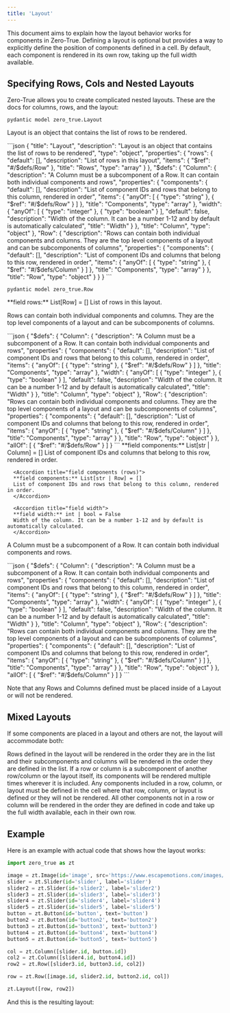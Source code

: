 ```yaml
---
title: 'Layout'
---
```


This document aims to explain how the layout behavior works for components in Zero-True. Defining a layout is optional but provides a way to explicitly define the position of components defined in a cell. By default, each component is rendered in its own row, taking up the full width available.

## Specifying Rows, Cols and Nested Layouts

Zero-True allows you to create complicated nested layouts. These are the docs for columns, rows, and the layout:

`pydantic model zero_true.Layout`

Layout is an object that contains the list of rows to be rendered.

<Accordion title="Json Schema">
```json
{
   "title": "Layout",
   "description": "Layout is an object that contains the list of rows to be rendered",
   "type": "object",
   "properties": {
      "rows": {
         "default": [],
         "description": "List of rows in this layout",
         "items": {
            "$ref": "#/$defs/Row"
         },
         "title": "Rows",
         "type": "array"
      }
   },
   "$defs": {
      "Column": {
         "description": "A Column must be a subcomponent of a Row. It can contain both individual components and rows",
         "properties": {
            "components": {
               "default": [],
               "description": "List of component IDs and rows that belong to this column, rendered in order",
               "items": {
                  "anyOf": [
                     {
                        "type": "string"
                     },
                     {
                        "$ref": "#/$defs/Row"
                     }
                  ]
               },
               "title": "Components",
               "type": "array"
            },
            "width": {
               "anyOf": [
                  {
                     "type": "integer"
                  },
                  {
                     "type": "boolean"
                  }
               ],
               "default": false,
               "description": "Width of the column. It can be a number 1-12 and by default is automatically calculated",
               "title": "Width"
            }
         },
         "title": "Column",
         "type": "object"
      },
      "Row": {
         "description": "Rows can contain both individual components and columns. They are the top level components of a layout and can be subcomponents of columns",
         "properties": {
            "components": {
               "default": [],
               "description": "List of component IDs and columns that belong to this row, rendered in order",
               "items": {
                  "anyOf": [
                     {
                        "type": "string"
                     },
                     {
                        "$ref": "#/$defs/Column"
                     }
                  ]
               },
               "title": "Components",
               "type": "array"
            }
         },
         "title": "Row",
         "type": "object"
      }
   }
}
```
</Accordion>

`pydantic model zero_true.Row`

<Accordion title="field rows">
**field rows:** List[Row] = []
List of rows in this layout.
</Accordion>

Rows can contain both individual components and columns. They are the top level components of a layout and can be subcomponents of columns.

<Accordion title="JSON Schema">
```json
{
   "$defs": {
      "Column": {
         "description": "A Column must be a subcomponent of a Row. It can contain both individual components and rows",
         "properties": {
            "components": {
               "default": [],
               "description": "List of component IDs and rows that belong to this column, rendered in order",
               "items": {
                  "anyOf": [
                     {
                        "type": "string"
                     },
                     {
                        "$ref": "#/$defs/Row"
                     }
                  ]
               },
               "title": "Components",
               "type": "array"
            },
            "width": {
               "anyOf": [
                  {
                     "type": "integer"
                  },
                  {
                     "type": "boolean"
                  }
               ],
               "default": false,
               "description": "Width of the column. It can be a number 1-12 and by default is automatically calculated",
               "title": "Width"
            }
         },
         "title": "Column",
         "type": "object"
      },
      "Row": {
         "description": "Rows can contain both individual components and columns. They are the top level components of a layout and can be subcomponents of columns",
         "properties": {
            "components": {
               "default": [],
               "description": "List of component IDs and columns that belong to this row, rendered in order",
               "items": {
                  "anyOf": [
                     {
                        "type": "string"
                     },
                     {
                        "$ref": "#/$defs/Column"
                     }
                  ]
               },
               "title": "Components",
               "type": "array"
            }
         },
         "title": "Row",
         "type": "object"
      }
   },
   "allOf": [
      {
         "$ref": "#/$defs/Row"
      }
   ]
}
```
</Accordion>

<ResponseField name="zero_true.Column" type="Zero True Component">
  <Expandable title="properties">
   <AccordionGroup title="test">
      <Accordion title="field components (columns)">
      **field components:** List[str | Column] = []
      List of component IDs and columns that belong to this row, rendered in order.
      </Accordion>

      <Accordion title="field components (rows)">
      **field components:** List[str | Row] = []
      List of component IDs and rows that belong to this column, rendered in order.
      </Accordion>

      <Accordion title="field width">
      **field width:** int | bool = False
      Width of the column. It can be a number 1-12 and by default is automatically calculated.
      </Accordion>
   </AccordionGroup >
   </Expandable>
</ResponseField>

A Column must be a subcomponent of a Row. It can contain both individual components and rows.

<Accordion title="JSON Schema">
```json
{
   "$defs": {
      "Column": {
         "description": "A Column must be a subcomponent of a Row. It can contain both individual components and rows",
         "properties": {
            "components": {
               "default": [],
               "description": "List of component IDs and rows that belong to this column, rendered in order",
               "items": {
                  "anyOf": [
                     {
                        "type": "string"
                     },
                     {
                        "$ref": "#/$defs/Row"
                     }
                  ]
               },
               "title": "Components",
               "type": "array"
            },
            "width": {
               "anyOf": [
                  {
                     "type": "integer"
                  },
                  {
                     "type": "boolean"
                  }
               ],
               "default": false,
               "description": "Width of the column. It can be a number 1-12 and by default is automatically calculated",
               "title": "Width"
            }
         },
         "title": "Column",
         "type": "object"
      },
      "Row": {
         "description": "Rows can contain both individual components and columns. They are the top level components of a layout and can be subcomponents of columns",
         "properties": {
            "components": {
               "default": [],
               "description": "List of component IDs and columns that belong to this row, rendered in order",
               "items": {
                  "anyOf": [
                     {
                        "type": "string"
                     },
                     {
                        "$ref": "#/$defs/Column"
                     }
                  ]
               },
               "title": "Components",
               "type": "array"
            }
         },
         "title": "Row",
         "type": "object"
      }
   },
   "allOf": [
      {
         "$ref": "#/$defs/Column"
      }
   ]
}
```
</Accordion>

<Note>Note that any Rows and Columns defined must be placed inside of a Layout or will not be rendered.</Note>

## Mixed Layouts

If some components are placed in a layout and others are not, the layout will accommodate both:

<Steps>
  <Step title="Rendering Order">
    Rows defined in the layout will be rendered in the order they are in the list and their subcomponents and columns will be rendered in the order they are defined in the list.
  </Step>
  <Step title="Multiple Rendering">
    If a row or column is a subcomponent of another row/column or the layout itself, its components will be rendered multiple times wherever it is included.
  </Step>
  <Step title="Component Definition">
    Any components included in a row, column, or layout must be defined in the cell where that row, column, or layout is defined or they will not be rendered.
  </Step>
  <Step title="Full Width Rendering">
    All other components not in a row or column will be rendered in the order they are defined in code and take up the full width available, each in their own row.
  </Step>
</Steps>

## Example

Here is an example with actual code that shows how the layout works:

```python
import zero_true as zt

image = zt.Image(id='image', src='https://www.escapemotions.com/images/mainpage/images/blog_posts_bg/landing-page_blog_93303113643.jpg', width=500, height=300)
slider = zt.Slider(id='slider', label='slider')
slider2 = zt.Slider(id='slider2', label='slider2')
slider3 = zt.Slider(id='slider3', label='slider3')
slider4 = zt.Slider(id='slider4', label='slider4')
slider5 = zt.Slider(id='slider5', label='slider5')
button = zt.Button(id='button', text='button')
button2 = zt.Button(id='button2', text='button2')
button3 = zt.Button(id='button3', text='button3')
button4 = zt.Button(id='button4', text='button4')
button5 = zt.Button(id='button5', text='button5')

col = zt.Column([slider.id, button.id])
col2 = zt.Column([slider4.id, button4.id])
row2 = zt.Row([slider3.id, button3.id, col2])

row = zt.Row([image.id, slider2.id, button2.id, col])

zt.Layout([row, row2])
```

And this is the resulting layout:






